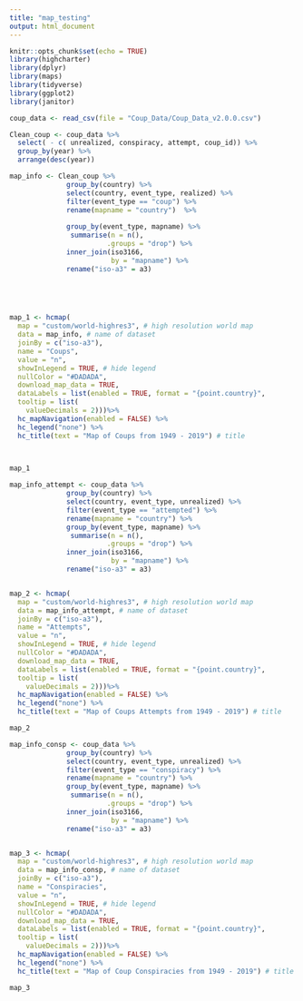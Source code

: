 ```yaml
---
title: "map_testing"
output: html_document
---
```


```r
knitr::opts_chunk$set(echo = TRUE)
library(highcharter)
library(dplyr)
library(maps)
library(tidyverse)
library(ggplot2)
library(janitor)

```

```r
coup_data <- read_csv(file = "Coup_Data/Coup_Data_v2.0.0.csv")

Clean_coup <- coup_data %>% 
  select( - c( unrealized, conspiracy, attempt, coup_id)) %>% 
  group_by(year) %>% 
  arrange(desc(year))

map_info <- Clean_coup %>% 
              group_by(country) %>% 
              select(country, event_type, realized) %>% 
              filter(event_type == "coup") %>% 
              rename(mapname = "country")  %>% 
              
              group_by(event_type, mapname) %>%
               summarise(n = n(),
                        .groups = "drop") %>% 
              inner_join(iso3166,
                         by = "mapname") %>% 
              rename("iso-a3" = a3)



              
```

```r

map_1 <- hcmap(
  map = "custom/world-highres3", # high resolution world map
  data = map_info, # name of dataset
  joinBy = c("iso-a3"),
  name = "Coups",
  value = "n",
  showInLegend = TRUE, # hide legend
  nullColor = "#DADADA",
  download_map_data = TRUE,
  dataLabels = list(enabled = TRUE, format = "{point.country}",
  tooltip = list(
    valueDecimals = 2)))%>% 
  hc_mapNavigation(enabled = FALSE) %>%
  hc_legend("none") %>%
  hc_title(text = "Map of Coups from 1949 - 2019") # title


          
map_1

```


```r

map_info_attempt <- coup_data %>% 
              group_by(country) %>% 
              select(country, event_type, unrealized) %>% 
              filter(event_type == "attempted") %>% 
              rename(mapname = "country") %>% 
              group_by(event_type, mapname) %>%
               summarise(n = n(),
                        .groups = "drop") %>% 
              inner_join(iso3166,
                         by = "mapname") %>% 
              rename("iso-a3" = a3)


map_2 <- hcmap(
  map = "custom/world-highres3", # high resolution world map
  data = map_info_attempt, # name of dataset
  joinBy = c("iso-a3"),
  name = "Attempts",
  value = "n",
  showInLegend = TRUE, # hide legend
  nullColor = "#DADADA",
  download_map_data = TRUE,
  dataLabels = list(enabled = TRUE, format = "{point.country}",
  tooltip = list(
    valueDecimals = 2)))%>% 
  hc_mapNavigation(enabled = FALSE) %>%
  hc_legend("none") %>%
  hc_title(text = "Map of Coups Attempts from 1949 - 2019") # title

map_2
```


```r

map_info_consp <- coup_data %>% 
              group_by(country) %>% 
              select(country, event_type, unrealized) %>% 
              filter(event_type == "conspiracy") %>% 
              rename(mapname = "country") %>% 
              group_by(event_type, mapname) %>%
               summarise(n = n(),
                        .groups = "drop") %>% 
              inner_join(iso3166,
                         by = "mapname") %>% 
              rename("iso-a3" = a3)


map_3 <- hcmap(
  map = "custom/world-highres3", # high resolution world map
  data = map_info_consp, # name of dataset
  joinBy = c("iso-a3"),
  name = "Conspiracies",
  value = "n",
  showInLegend = TRUE, # hide legend
  nullColor = "#DADADA",
  download_map_data = TRUE,
  dataLabels = list(enabled = TRUE, format = "{point.country}",
  tooltip = list(
    valueDecimals = 2)))%>% 
  hc_mapNavigation(enabled = FALSE) %>%
  hc_legend("none") %>%
  hc_title(text = "Map of Coup Conspiracies from 1949 - 2019") # title

map_3

```

